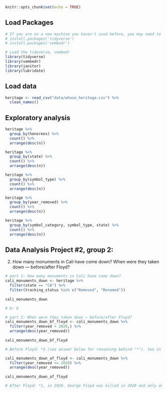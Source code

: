 

```r
knitr::opts_chunk$set(echo = TRUE)
```

## Load Packages

```r
# If you are on a new machine you haven't used before, you may need to install these packages before loading.  If that's the case, remove the comment # from in front of the next two lines before running the codeblock, to install the packages before loading.
# install.packages('tidyverse')
# install.packages('vembedr')

# Load the tidyverse, vembedr
library(tidyverse)
library(vembedr)
library(janitor)
library(lubridate)

```

## Load data

```r
heritage <- read_csv("data/whose_heritage.csv") %>%
  clean_names()
```

## Exploratory analysis

``` r

heritage %>%
  group_by(honorees) %>%
  count() %>%
  arrange(desc(n))

```

``` r

heritage %>%
  group_by(state) %>%
  count() %>%
  arrange(desc(n))

```

``` r

heritage %>%
  group_by(symbol_type) %>%
  count() %>%
  arrange(desc(n))

```

``` r

heritage %>%
  group_by(year_removed) %>%
  count() %>%
  arrange(desc(n))

```

``` r

heritage %>%
  group_by(symbol_category, symbol_type, state) %>%
  count() %>%
  arrange(desc(n))

```





## Data Analysis Project #2, group 2:

2) How many monuments in Cali have come down? When were they taken down — before/after Floyd?

```r
# part 1: How many monuments in Cali have come down?
cali_monuments_down <- heritage %>%
  filter(state == "CA") %>%
  filter(tracking_status %in% c("Removed", "Renamed"))
 
cali_monuments_down

# A: 6
```

```r
# part 2: When were they taken down — before/after Floyd?
cali_monuments_down_bf_floyd <- cali_monuments_down %>%
  filter(year_removed < 2020,) %>%
  arrange(desc(year_removed))
 
cali_monuments_down_bf_floyd

# Before Floyd: *5 (see answer below for reasoning behind "*"). two in 2016, and one in 2017, 2018 and 2019.

cali_monuments_down_af_floyd <- cali_monuments_down %>%
  filter(year_removed >= 2020) %>%
  arrange(desc(year_removed))
 
cali_monuments_down_af_floyd

# After Floyd: *1, in 2020. George Floyd was killed in 2020 and only one monument was removed/renamed in that year. Floyd was killed in the spring, so it's possible that this monument was taken down prior to his death, but given the large-scale removal of confederate monuments in the wake of his death, it's more likely that this monument was taken down in reaction to the tragedy and the unrest that followed. 
```

